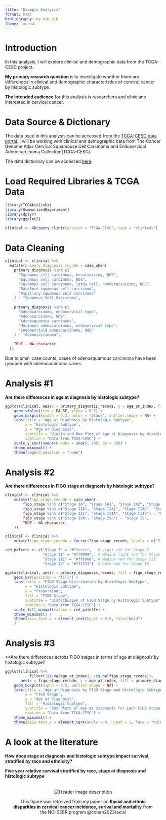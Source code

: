 ```yaml
---
title: "Example Analysis"
format: html
bibliography: my-bib.bib
theme: journal
---
```


# Introduction

In this analysis, I will explore clinical and demographic data from the TCGA-CESC project. 

**My primary research question** is to investigate whether there are differences in clinical and demographic characteristics of cervical cancer by histologic subtype.

**The intended audience** for this analysis is researchers and clinicians interested in cervical cancer.

# Data Source & Dictionary

The data used in this analysis can be accessed from the [TCGA-CESC data portal](https://portal.gdc.cancer.gov/projects/TCGA-CESC). I will be working with clinical and demographic data from The Cancer Genome Atlas Cervical Squamouse Cell Carcinoma and Endocervical Adenocarcinoma Collection(TCGA-CESC).

The data dictionary can be accessed [here](https://docs.gdc.cancer.gov/Data_Dictionary/viewer/#?view=table-entity-list&anchor=clinical).

# Load Required Libraries & TCGA Data

```r
library(TCGAbiolinks)
library(SummarizedExperiment)
library(dplyr)
library(ggplot2)

clinical <- GDCquery_clinic(project = "TCGA-CESC", type = "clinical")
```

# Data Cleaning
```r
clinical <- clinical %>%
  mutate(primary_diagnosis_recode = case_when(
    primary_diagnosis %in% c(
      "Squamous cell carcinoma, keratinizing, NOS",
      "Squamous cell carcinoma, NOS",
      "Squamous cell carcinoma, large cell, nonkeratinizing, NOS",
      "Basaloid squamous cell carcinoma",
      "Papillary squamous cell carcinoma"
    ) ~ "Squamous Cell Carcinoma",
    
    primary_diagnosis %in% c(
      "Adenocarcinoma, endocervical type",
      "Adenocarcinoma, NOS", 
      "Adenosquamous carcinoma",
      "Mucinous adenocarcinoma, endocervical type",
      "Endometrioid adenocarcinoma, NOS"
    ) ~ "Adenocarcinoma",
    
    TRUE ~ NA_character_ 
  ))
```

::: {.callout-warning}
Due to small case counts, cases of adenosquamous carcinoma have been grouped with adenocarcinoma cases.
:::

# Analysis #1 
**Are there differences in age at diagnosis by histologic subtype?**
```r
ggplot(clinical, aes(x = primary_diagnosis_recode, y = age_at_index, fill = primary_diagnosis_recode)) +
    geom_violin(trim = FALSE, alpha = 0.5) + 
    geom_boxplot(width = 0.2, color = "black", outlier.shape = NA) +   
    labs(title = "Age at Diagnosis by Histologic Subtype",
         x = "Histologic Subtype",
         y = "Age at Diagnosis",
         subtitle = "Violin and Box Plot of Age at Diagnosis by Histologic Subtype for TCGA-CESC Patients",
         caption = "Data from TCGA-CESC") +
    scale_y_continuous(breaks = seq(0, 100, by = 10)) +
    theme_minimal() +
    theme(legend.position = "none")
```

# Analysis #2
**Are there differences in FIGO stage at diagnosis by histologic subtype?**
```r
clinical <- clinical %>%
    mutate(figo_stage_recode = case_when(
        figo_stage %in% c("Stage IA", "Stage IA1", "Stage IA2", "Stage IB", "Stage IB1", "Stage IB2") ~ "Stage I",
        figo_stage %in% c("Stage IIA", "Stage IIA1", "Stage IIA2", "Stage IIB", "Stage II") ~ "Stage II",
        figo_stage %in% c("Stage III", "Stage IIIA", "Stage IIIB") ~ "Stage III",
        figo_stage %in% c("Stage IVA", "Stage IVB") ~ "Stage IV",
        TRUE ~ NA_character_ 
    ))

clinical <- clinical %>%
    mutate(figo_stage_recode = factor(figo_stage_recode, levels = c("Stage I", "Stage II", "Stage III", "Stage IV")))
```

```r
red_palette <- c("Stage I" = "#ffcccc",   # Light red for Stage I
                 "Stage II" = "#ff9999",  # Medium light red for Stage II
                 "Stage III" = "#ff6666", # Medium red for Stage III
                 "Stage IV" = "#ff3333")  # Dark red for Stage IV

ggplot(clinical, aes(x = primary_diagnosis_recode, fill = figo_stage_recode)) +
    geom_bar(position = "fill") + 
    labs(title = "FIGO Stage Distribution by Histologic Subtype",
         x = "Histologic Subtype",
         y = "Proportion",
         fill = "FIGO Stage",
         subtitle = "Distribution of FIGO Stage by Histologic Subtype",
         caption = "Data from TCGA-CESC") +
    scale_fill_manual(values = red_palette) +
    theme_minimal() +
    theme(axis.text.x = element_text(hjust = 0.5, face="bold")
    )
```

# Analysis #3
**Are there differences across FIGO stages in terms of age at diagnosis by histologic subtype?
```r
ggplot(clinical %>% 
           filter(!is.na(age_at_index), !is.na(figo_stage_recode)), 
       aes(x = figo_stage_recode, y = age_at_index, fill = primary_diagnosis_recode)) +
    geom_boxplot(alpha = 0.5, outlier.shape = NA) +  
    labs(title = "Age at Diagnosis by FIGO Stage and Histologic Subtype",
         x = "FIGO Stage",
         y = "Age at Diagnosis",
         fill = "Histologic Subtype",
         subtitle = "Box Plots of Age at Diagnosis for Each FIGO Stage and Subtype",
         caption = "Data from TCGA-CESC") +
    theme_minimal() +
    theme(axis.text.x = element_text(angle = 0, hjust = 1, face = "bold"))
```

# A look at the literature
**How does stage at diagnosis and histologic subtype impact survival, stratified by race and ethnicity?**

**Five year relative survival stratified by race, stage at diagnosis and histologic subtype**
<header style="padding: 20px;">
    <img src="images/Survival.jpeg" alt="Header image description" style="max-width: 100%; height: auto;">

::: {.callout-note}
This figure was retreived from my paper on **Racial and ethnic disparities in cervical cancer incidence, surival and mortality** from the NCI SEER program @cohen2023racial
:::

